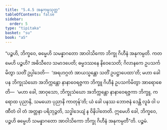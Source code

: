 ```yaml
---
title: "5.4.5 အနုကမ္ပသုတ္တ"
tableOfContents: false
sidebar:
  order: 5
type: "tipitaka"
basket: "su"
book: "a5"
---
```



<DynamicBreadcrumb />

<Division number="235" book="a5" e="ch" v="16" p="230">

<Paragraph number="1298" book="a5">
“ပဉ္စဟိ, ဘိက္ခဝေ, ဓမ္မေဟိ သမန္နာဂတော အာဝါသိကော ဘိက္ခု ဂိဟီနံ အနုကမ္ပတိ. ကတမေဟိ ပဉ္စဟိ? အဓိသီလေ သမာဒပေတိ; ဓမ္မဒဿနေ နိဝေသေတိ; ဂိလာနကေ ဥပသင်္ကမိတွာ သတိံ ဥပ္ပါဒေတိ—  ‘အရဟဂ္ဂတံ အာယသ္မန္တော သတိံ ဥပဋ္ဌာပေထာ’တိ; မဟာ ခေါ ပန ဘိက္ခုသံဃော အဘိက္ကန္တော နာနာဝေရဇ္ဇကာ ဘိက္ခူ ဂိဟီနံ ဥပသင်္ကမိတွာ အာရောစေတိ—  ‘မဟာ ခေါ, အာဝုသော, ဘိက္ခုသံဃော အဘိက္ကန္တော နာနာဝေရဇ္ဇကာ ဘိက္ခူ, ကရောထ ပုညာနိ, သမယော ပုညာနိ ကာတုန်’တိ; ယံ ခေါ ပနဿ ဘောဇနံ ဒေန္တိ လူခံ ဝါ ပဏီတံ ဝါ တံ အတ္တနာ ပရိဘုဉ္ဇတိ, သဒ္ဓါဒေယျံ န ဝိနိပါတေတိ. ဣမေဟိ ခေါ, ဘိက္ခဝေ, ပဉ္စဟိ ဓမ္မေဟိ သမန္နာဂတော အာဝါသိကော ဘိက္ခု ဂိဟီနံ အနုကမ္ပတီ”တိ.

</Paragraph>
</Division>

<Paragraph number="1299" type="center" book="a5">
ပဉ္စမံ.
</Paragraph>